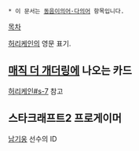  * 이 문서는 [[동음이의어·다의어]] 항목입니다.

[[목차]]

[[허리케인]]의 영문 표기.
== [[매직 더 개더링]]에 나오는 카드 ==
[[허리케인#s-7]] 참고
== 스타크래프트2 프로게이머 ==
[[남기웅]] 선수의 ID
